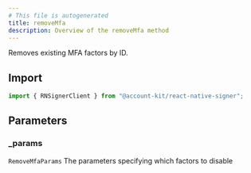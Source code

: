 ```yaml
---
# This file is autogenerated
title: removeMfa
description: Overview of the removeMfa method
---
```


Removes existing MFA factors by ID.

## Import

```ts
import { RNSignerClient } from "@account-kit/react-native-signer";
```

## Parameters

### \_params

`RemoveMfaParams`
The parameters specifying which factors to disable
